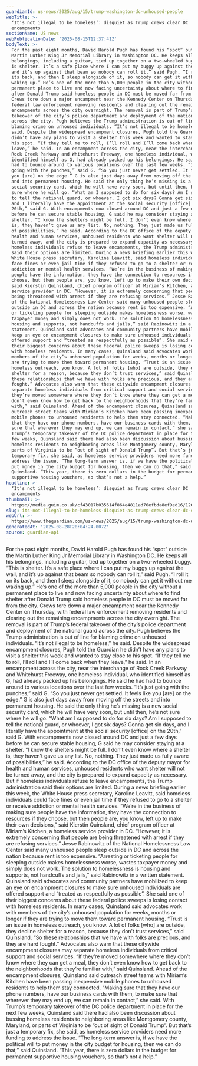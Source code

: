 ```yaml
---
guardianId: us-news/2025/aug/15/trump-washington-dc-unhoused-people
webTitle: >-
  ‘It’s not illegal to be homeless’: disquiet as Trump crews clear DC
  encampments
sectionName: US news
webPublicationDate: '2025-08-15T12:37:41Z'
bodyText: >-
  For the past eight months, David Harold Pugh has found his “spot” outside the
  Martin Luther King Jr Memorial Library in Washington DC. He keeps all his
  belongings, including a guitar, tied up together on a two-wheeled buggy. “This
  is shelter. It’s a safe place where I can put my buggy up against the wall,
  and it’s up against that beam so nobody can roll it,” said Pugh. “I roll it on
  its back, and then I sleep alongside of it, so nobody can get it without me
  waking up.” He’s one of the more than 5,000 people in the city without a
  permanent place to live and now facing uncertainty about where to find shelter
  after Donald Trump said homeless people in DC must be moved far from the city.
  Crews tore down a major encampment near the Kennedy Center on Thursday, with
  federal law enforcement removing residents and clearing out the remaining
  encampments across the city overnight. The removal is part of Trump’s federal
  takeover of the city’s police department and deployment of the national guard
  across the city. Pugh believes the Trump administration is out of line for
  blaming crime on unhoused individuals. “It’s not illegal to be homeless,” he
  said. Despite the widespread encampment closures, Pugh told the Guardian he
  didn’t have any plans to visit a shelter this week and wanted to stay close to
  his spot. “If they tell me to roll, I’ll roll and I’ll come back when they
  leave,” he said. In an encampment across the city, near the interchange of
  Rock Creek Parkway and Whitehurst Freeway, one homeless individual, who
  identified himself as G, had already packed up his belongings. He said he had
  had to bounce around to various locations over the last few weeks. “It’s just
  going with the punches,” said G. “So you just never get settled. It feels like
  you [are] on the edge.” G is also just days away from moving off the streets
  and into permanent housing. He said the only thing he’s missing is a new
  social security card, which he will have very soon, but until then, he’s not
  sure where he will go. “What am I supposed to do for six days? Am I supposed
  to tell the national guard, or whoever, I got six days? Gonna get six days,
  and I literally have the appointment at the social security [office] on the
  20th,” said G. With encampments now closed around DC and just a few days
  before he can secure stable housing, G said he may consider staying at a
  shelter. “I know the shelters might be full. I don’t even know where a shelter
  is, they haven’t gave us any list. No, nothing. They just made us fully aware
  of possibilities,” he said. According to the DC office of the deputy mayor for
  health and human services, unhoused residents who want shelter will not be
  turned away, and the city is prepared to expand capacity as necessary. But if
  homeless individuals refuse to leave encampments, the Trump administration
  said their options are limited. During a news briefing earlier this week, the
  White House press secretary, Karoline Leavitt, said homeless individuals could
  face fines or even jail time if they refused to go to a shelter or receive
  addiction or mental health services. “We’re in the business of making sure
  people have the information, they have the connection to resources if they
  choose, but then people are, you know, left up to make their own decisions,”
  said Kierstin Quinsland, chief program officer at Miriam’s Kitchen, a homeless
  service provider in DC. “However, it is extremely concerning that people are
  being threatened with arrest if they are refusing services.” Jesse Rabinowitz
  of the National Homelessness Law Center said many unhoused people sleep
  outside in DC and across the nation because rent is too expensive. “Arresting
  or ticketing people for sleeping outside makes homelessness worse, wastes
  taxpayer money and simply does not work. The solution to homelessness is
  housing and supports, not handcuffs and jails,” said Rabinowitz in a written
  statement. Quinsland said advocates and community partners have mobilized to
  keep an eye on encampment closures to make sure unhoused individuals are
  offered support and “treated as respectfully as possible”. She said one of
  their biggest concerns about these federal police sweeps is losing contact
  with homeless residents. In many cases, Quinsland said advocates work with
  members of the city’s unhoused population for weeks, months or longer if they
  are trying to move them toward permanent housing. “Trust is an issue in
  homeless outreach, you know. A lot of folks [who] are outside, they decline
  shelter for a reason, because they don’t trust services,” said Quinsland. “So
  these relationships that we have with folks are precious, and they are hard
  fought.” Advocates also warn that these citywide encampment closures may
  separate homeless individuals from critical support and social services. “If
  they’re moved somewhere where they don’t know where they can get a meal, they
  don’t even know how to get back to the neighborhoods that they’re familiar
  with,” said Quinsland. Ahead of the encampment closures, Quinsland said
  outreach street teams with Miriam’s Kitchen have been passing inexpensive
  mobile phones to unhoused residents to help them stay connected. “Making sure
  that they have our phone numbers, have our business cards with them, to make
  sure that wherever they may end up, we can remain in contact,” she said. With
  Trump’s temporary takeover of the DC police department in place for the next
  few weeks, Quinsland said there had also been discussion about bussing
  homeless residents to neighboring areas like Montgomery county, Maryland, or
  parts of Virginia to be “out of sight of Donald Trump”. But that’s just a
  temporary fix, she said, as homeless service providers need more funding to
  address the issue. “The long-term answer is, if we have the political will to
  put money in the city budget for housing, then we can do that,” said
  Quinsland. “This year, there is zero dollars in the budget for permanent
  supportive housing vouchers, so that’s not a help.”
headline: >-
  ‘It’s not illegal to be homeless’: disquiet as Trump crews clear DC
  encampments
thumbnail: >-
  https://media.guim.co.uk/cf43017b035614f864e4811ad70efbda8ef9ed16/126_0_3779_3024/500.jpg
slug: its-not-illegal-to-be-homeless-disquiet-as-trump-crews-clear-dc-encampments
webUrl: >-
  https://www.theguardian.com/us-news/2025/aug/15/trump-washington-dc-unhoused-people
generatedAt: '2025-08-28T20:04:24.007Z'
source: guardian-api
---
```

For the past eight months, David Harold Pugh has found his “spot” outside the Martin Luther King Jr Memorial Library in Washington DC. He keeps all his belongings, including a guitar, tied up together on a two-wheeled buggy. “This is shelter. It’s a safe place where I can put my buggy up against the wall, and it’s up against that beam so nobody can roll it,” said Pugh. “I roll it on its back, and then I sleep alongside of it, so nobody can get it without me waking up.” He’s one of the more than 5,000 people in the city without a permanent place to live and now facing uncertainty about where to find shelter after Donald Trump said homeless people in DC must be moved far from the city. Crews tore down a major encampment near the Kennedy Center on Thursday, with federal law enforcement removing residents and clearing out the remaining encampments across the city overnight. The removal is part of Trump’s federal takeover of the city’s police department and deployment of the national guard across the city. Pugh believes the Trump administration is out of line for blaming crime on unhoused individuals. “It’s not illegal to be homeless,” he said. Despite the widespread encampment closures, Pugh told the Guardian he didn’t have any plans to visit a shelter this week and wanted to stay close to his spot. “If they tell me to roll, I’ll roll and I’ll come back when they leave,” he said. In an encampment across the city, near the interchange of Rock Creek Parkway and Whitehurst Freeway, one homeless individual, who identified himself as G, had already packed up his belongings. He said he had had to bounce around to various locations over the last few weeks. “It’s just going with the punches,” said G. “So you just never get settled. It feels like you [are] on the edge.” G is also just days away from moving off the streets and into permanent housing. He said the only thing he’s missing is a new social security card, which he will have very soon, but until then, he’s not sure where he will go. “What am I supposed to do for six days? Am I supposed to tell the national guard, or whoever, I got six days? Gonna get six days, and I literally have the appointment at the social security [office] on the 20th,” said G. With encampments now closed around DC and just a few days before he can secure stable housing, G said he may consider staying at a shelter. “I know the shelters might be full. I don’t even know where a shelter is, they haven’t gave us any list. No, nothing. They just made us fully aware of possibilities,” he said. According to the DC office of the deputy mayor for health and human services, unhoused residents who want shelter will not be turned away, and the city is prepared to expand capacity as necessary. But if homeless individuals refuse to leave encampments, the Trump administration said their options are limited. During a news briefing earlier this week, the White House press secretary, Karoline Leavitt, said homeless individuals could face fines or even jail time if they refused to go to a shelter or receive addiction or mental health services. “We’re in the business of making sure people have the information, they have the connection to resources if they choose, but then people are, you know, left up to make their own decisions,” said Kierstin Quinsland, chief program officer at Miriam’s Kitchen, a homeless service provider in DC. “However, it is extremely concerning that people are being threatened with arrest if they are refusing services.” Jesse Rabinowitz of the National Homelessness Law Center said many unhoused people sleep outside in DC and across the nation because rent is too expensive. “Arresting or ticketing people for sleeping outside makes homelessness worse, wastes taxpayer money and simply does not work. The solution to homelessness is housing and supports, not handcuffs and jails,” said Rabinowitz in a written statement. Quinsland said advocates and community partners have mobilized to keep an eye on encampment closures to make sure unhoused individuals are offered support and “treated as respectfully as possible”. She said one of their biggest concerns about these federal police sweeps is losing contact with homeless residents. In many cases, Quinsland said advocates work with members of the city’s unhoused population for weeks, months or longer if they are trying to move them toward permanent housing. “Trust is an issue in homeless outreach, you know. A lot of folks [who] are outside, they decline shelter for a reason, because they don’t trust services,” said Quinsland. “So these relationships that we have with folks are precious, and they are hard fought.” Advocates also warn that these citywide encampment closures may separate homeless individuals from critical support and social services. “If they’re moved somewhere where they don’t know where they can get a meal, they don’t even know how to get back to the neighborhoods that they’re familiar with,” said Quinsland. Ahead of the encampment closures, Quinsland said outreach street teams with Miriam’s Kitchen have been passing inexpensive mobile phones to unhoused residents to help them stay connected. “Making sure that they have our phone numbers, have our business cards with them, to make sure that wherever they may end up, we can remain in contact,” she said. With Trump’s temporary takeover of the DC police department in place for the next few weeks, Quinsland said there had also been discussion about bussing homeless residents to neighboring areas like Montgomery county, Maryland, or parts of Virginia to be “out of sight of Donald Trump”. But that’s just a temporary fix, she said, as homeless service providers need more funding to address the issue. “The long-term answer is, if we have the political will to put money in the city budget for housing, then we can do that,” said Quinsland. “This year, there is zero dollars in the budget for permanent supportive housing vouchers, so that’s not a help.”
